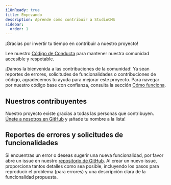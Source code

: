 ```yaml
---
i18nReady: true
title: Empezando
description: Aprende cómo contribuir a StudioCMS
sidebar:
  order: 1
---
```


¡Gracias por invertir tu tiempo en contribuir a nuestro proyecto!

Lee nuestro [Código de Conducta](https://github.com/withstudiocms/studiocms?tab=coc-ov-file#code-of-conduct-) para mantener nuestra comunidad accesible y respetable.

¡Damos la bienvenida a las contribuciones de la comunidad! Ya sean reportes de errores, solicitudes de funcionalidades o contribuciones de código, agradecemos tu ayuda para mejorar este proyecto. Para navegar por nuestro código base con confianza, consulta la sección [Cómo funciona](/es/how-it-works/).

## Nuestros contribuyentes

Nuestro proyecto existe gracias a todas las personas que contribuyen. [Únete a nosotros en GitHub](https://github.com/withstudiocms/studiocms) y ¡añade tu nombre a la lista!

<ContributorList />

## Reportes de errores y solicitudes de funcionalidades

Si encuentras un error o deseas sugerir una nueva funcionalidad, por favor abre un issue en nuestro [repositorio de GitHub](https://github.com/withstudiocms/studiocms). Al crear un nuevo issue, proporciona tantos detalles como sea posible, incluyendo los pasos para reproducir el problema (para errores) y una descripción clara de la funcionalidad propuesta.

